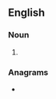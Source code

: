 ==English==

===Noun===
{{head|en|noun form}}

# {{plural of|en|tensometer}}

===Anagrams===
* {{anagrams|en|a=eeemnorsstt|sermonettes|stenometers}}